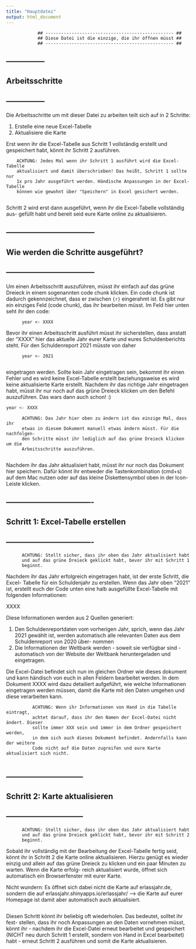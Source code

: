 ```yaml
---
title: "Hauptdatei"
output: html_document
---
```


                ## ------------------------------------------------- ##
                ## Diese Datei ist die einzige, die ihr öffnen müsst ## 
                ## ------------------------------------------------- ##


## --------------- ##
## Arbeitsschritte ## 
## --------------- ##

Die Arbeitsschritte um mit dieser Datei zu arbeiten teilt sich auf in 2 Schritte:

  1. Erstelle eine neue Excel-Tabelle
  2. Aktualisiere die Karte

Erst wenn ihr die Excel-Tabelle aus Schritt 1 vollständig erstellt und gespeichert
habt, könnt ihr Schritt 2 ausführen. 

        ACHTUNG: Jedes Mal wenn ihr Schritt 1 ausführt wird die Excel-Tabelle
        aktualisiert und damit überschrieben! Das heißt, Schritt 1 sollte nur
        1x pro Jahr ausgeführt werden. Händische Anpassungen in der Excel-Tabelle
        können wie gewohnt über "Speichern" in Excel gesichert werden. 
        
Schritt 2 wird erst dann ausgeführt, wenn ihr die Excel-Tabelle vollständig aus-
gefüllt habt und bereit seid eure Karte online zu aktualisieren.

## ----------------------------------- ##
## Wie werden die Schritte ausgeführt? ## 
## ----------------------------------- ##

Um einen Arbeitsschritt auszuführen, müsst ihr einfach auf das grüne Dreieck in
einem sogenannten code chunk klicken. Ein code chunk ist dadurch gekennzeichnet,
dass er zwischen ```{r} ``` eingerahmt ist. Es gibt nur ein einziges Feld (code
chunk), das ihr bearbeiten müsst. Im Feld hier unten seht ihr den code:

          year <- XXXX

Bevor ihr einen Arbeitsschritt ausführt müsst ihr sicherstellen, dass anstatt der
"XXXX" hier das aktuelle Jahr eurer Karte und eures Schuldenberichts steht. Für
den Schuldenreport 2021 müsste von daher
          
          year <- 2021
          
eingetragen werden. Sollte kein Jahr eingetragen sein, bekommt ihr einen Fehler
und es wird keine Excel-Tabelle erstellt beziehungsweise es wird keine aktualisierte
Karte erstellt. Nachdem ihr das richtige Jahr eingetragen habt, müsst ihr nur noch
auf das grüne Dreieck klicken um den Befehl auszuführen. Das wars dann auch schon! :)

```r
year <- XXXX
```

          ACHTUNG: Das Jahr hier oben zu ändern ist das einzige Mal, dass ihr
          etwas in diesem Dokument manuell etwas ändern müsst. Für die nachfolgen-
          den Schritte müsst ihr lediglich auf das grüne Dreieck klicken um die
          Arbeitsschritte auszuführen.
          
Nachdem ihr das Jahr aktualisiert habt, müsst ihr nur noch das Dokument hier speichern.
Dafür könnt ihr entweder die Tastenkombination (cmd+s) auf dem Mac nutzen oder auf das
kleine Diskettensymbol oben in der Icon-Leiste klicken.

## ---------------------------------- ##
## Schritt 1: Excel-Tabelle erstellen ##
## ---------------------------------- ##

          ACHTUNG: Stellt sicher, dass ihr oben das Jahr aktualisiert habt
          und auf das grüne Dreieck geklickt habt, bevor ihr mit Schritt 1
          beginnt.

Nachdem ihr das Jahr erfolgreich eingetragen habt, ist der erste Schritt, die Excel-
Tabelle für ein Schuldenjahr zu erstellen. Wenn das Jahr oben "2021" ist, erstellt euch
der Code unten eine halb ausgefüllte Excel-Tabelle mit folgenden Informationen:

XXXX

Diese Informationen werden aus 2 Quellen generiert:

  1. Den Schuldenreportdaten vom vorherigen Jahr, sprich, wenn das Jahr 2021 gewählt
  ist, werden automatisch alle relevanten Daten aus dem Schuldenreport von 2020 über-
  nommen
  2. Die Informationen der Weltbank werden - soweit sie verfügbar sind - automatisch
  von der Website der Weltbank heruntergeladen und eingetragen. 
  
Die Excel-Datei befindet sich nun im gleichen Ordner wie dieses dokument und kann
händisch von euch in allen Feldern bearbeitet werden. In dem Dokument XXXX wird dazu
detailiert aufgeführt, wie welche Informationen eingetragen werden müssen, damit die
Karte mit den Daten umgehen und diese verarbeiten kann.

              ACHTUNG: Wenn ihr Informationen von Hand in die Tabelle eintragt, 
              achtet darauf, dass ihr den Namen der Excel-Datei nicht ändert. Dieser
              sollte immer XXX sein und immer in dem Ordner gespeichert werden,
              in dem sich auch dieses Dokument befindet. Andernfalls kann der weitere
              Code nicht auf die Daten zugreifen und eure Karte aktualisiert sich nicht.

```r

```

## ------------------------------ ##
## Schritt 2: Karte aktualisieren ##
## ------------------------------ ##

          ACHTUNG: Stellt sicher, dass ihr oben das Jahr aktualisiert habt
          und auf das grüne Dreieck geklickt habt, bevor ihr mit Schritt 2
          beginnt.

Sobald ihr vollständig mit der Bearbeitung der Excel-Tabelle fertig seid, könnt ihr
in Schritt 2 die Karte online aktualisieren. Hierzu genügt es wieder einzig und allein
auf das grüne Dreieck zu klicken und ein paar Minuten zu warten. Wenn die Karte erfolg-
reich aktualisiert wurde, öffnet sich automatisch ein Browserfenster mit eurer Karte. 

Nicht wundern: Es öffnet sich dabei nicht die Karte auf erlassjahr.de, sondern die auf
erlassjahr.shinyapps.io/erlassjahr/ --> die Karte auf eurer Homepage ist damit aber 
automatisch auch aktualisiert.

```r

```

Diesen Schritt könnt ihr beliebig oft wiederholen. Das bedeutet, solltet ihr fest-
stellen, dass ihr noch Anpassungen an den Daten vornehmen müsst, könnt ihr - nachdem
ihr die Excel-Datei erneut bearbeitet und gespeichert (NICHT neu durch Schritt 1 erstellt,
sondern von Hand in Excel bearbeitet) habt - erneut Schritt 2 ausführen und somit die 
Karte aktualisieren. 
